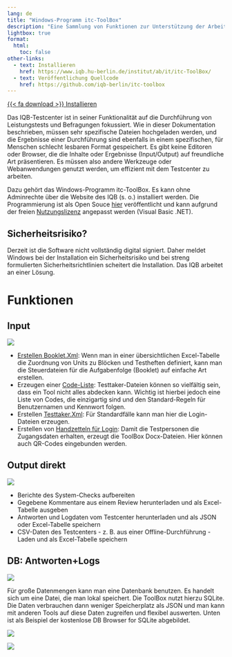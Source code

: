 ```yaml
---
lang: de
title: "Windows-Programm itc-ToolBox"
description: "Eine Sammlung von Funktionen zur Unterstützung der Arbeit mit dem Testcenter"
lightbox: true
format:
  html:
    toc: false
other-links:
  - text: Installieren
    href: https://www.iqb.hu-berlin.de/institut/ab/it/itc-ToolBox/
  - text: Veröffentlichung Quellcode
    href: https://github.com/iqb-berlin/itc-toolbox
---
```


[{{< fa download >}} Installieren](https://www.iqb.hu-berlin.de/institut/ab/it/itc-ToolBox/)

Das IQB-Testcenter ist in seiner Funktionalität auf die Durchführung von Leistungstests und Befragungen fokussiert. Wie in dieser Dokumentation beschrieben, müssen sehr spezifische Dateien hochgeladen werden, und die Ergebnisse einer Durchführung sind ebenfalls in einem spezifischen, für Menschen schlecht lesbaren Format gespeichert. Es gibt keine Editoren oder Browser, die die Inhalte oder Ergebnisse (Input/Output) auf freundliche Art präsentieren. Es müssen also andere Werkzeuge oder Webanwendungen genutzt werden, um effizient mit dem Testcenter zu arbeiten.

Dazu gehört das Windows-Programm itc-ToolBox. Es kann ohne Adminrechte über die Website des IQB (s. o.) installiert werden. Die Programmierung ist als Open Souce [hier](https://github.com/iqb-berlin/itc-toolbox) veröffentlicht und kann aufgrund der freien [Nutzungslizenz](https://iqb-berlin.github.io/license.html) angepasst werden (Visual Basic .NET).

::: {.callout-caution}
## Sicherheitsrisiko?

Derzeit ist die Software nicht vollständig digital signiert. Daher meldet Windows bei der Installation ein Sicherheitsrisiko und bei streng formulierten Sicherheitsrichtlinien scheitert die Installation. Das IQB arbeitet an einer Lösung.
:::

# Funktionen

## Input

![](assets/app-screen-1.jpg){group="gallery1"}

* [Erstellen Booklet.Xml](booklet.qmd): Wenn man in einer übersichtlichen Excel-Tabelle die Zuordnung von Units zu Blöcken und Testheften definiert, kann man die Steuerdateien für die Aufgabenfolge (Booklet) auf einfache Art erstellen.
* Erzeugen einer [Code-Liste](codes.qmd): Testtaker-Dateien können so vielfältig sein, dass ein Tool nicht alles abdecken kann. Wichtig ist hierbei jedoch eine Liste von Codes, die einzigartig sind und den Standard-Regeln für Benutzernamen und Kennwort folgen.
* Erstellen [Testtaker.Xml](logins-generate.qmd): Für Standardfälle kann man hier die Login-Dateien erzeugen.
* Erstellen von [Handzetteln für Login](logins-docx.qmd): Damit die Testpersonen die Zugangsdaten erhalten, erzeugt die ToolBox Docx-Dateien. Hier können auch QR-Codes eingebunden werden.

## Output direkt

![](assets/app-screen-2.jpg){group="gallery1"}

* Berichte des System-Checks aufbereiten
* Gegebene Kommentare aus einem Review herunterladen und als Excel-Tabelle ausgeben
* Antworten und Logdaten vom Testcenter herunterladen und als JSON oder Excel-Tabelle speichern
* CSV-Daten des Testcenters - z. B. aus einer Offline-Durchführung - Laden und als Excel-Tabelle speichern

## DB: Antworten+Logs

![](assets/app-screen-3.jpg){group="gallery1"}

Für große Datenmengen kann man eine Datenbank benutzen. Es handelt sich um eine Datei, die man lokal speichert. Die ToolBox nutzt hierzu SQLite. Die Daten verbrauchen dann weniger Speicherplatz als JSON und man kann mit anderen Tools auf diese Daten zugreifen und flexibel auswerten. Unten ist als Beispiel der kostenlose DB Browser for SQLite abgebildet.

:::: {layout="[ 50, 50 ]"}

::: {#first-column}


![](assets/db4s-screen-1.jpg){group="gallery1"}

:::

::: {#second-column}

![](assets/db4s-screen-2.jpg){group="gallery1"}

:::

::::